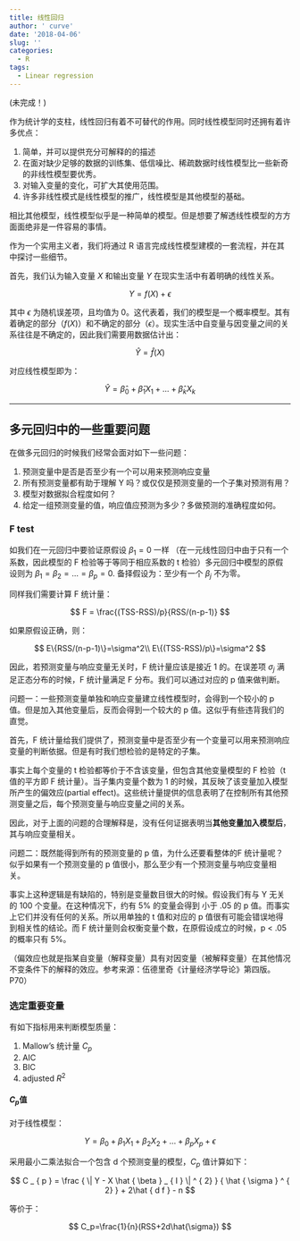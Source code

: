 ```yaml
---
title: 线性回归
author: ' curve'
date: '2018-04-06'
slug: ''
categories:
  - R
tags:
  - Linear regression
---
```


(未完成！)

作为统计学的支柱，线性回归有着不可替代的作用。同时线性模型同时还拥有着许多优点：

1. 简单，并可以提供充分可解释的的描述
2. 在面对缺少足够的数据的训练集、低信噪比、稀疏数据时线性模型比一些新奇的非线性模型要优秀。
3. 对输入变量的变化，可扩大其使用范围。
4. 许多非线性模式是线性模型的推广，线性模型是其他模型的基础。

相比其他模型，线性模型似乎是一种简单的模型。但是想要了解透线性模型的方方面面绝非是一件容易的事情。 
  
作为一个实用主义者，我们将通过 R 语言完成线性模型建模的一套流程，并在其中探讨一些细节。
  
首先，我们认为输入变量 $X$ 和输出变量 $Y$ 在现实生活中有着明确的线性关系。

$$
Y=f(X)+\epsilon
$$

其中 $\epsilon$ 为随机误差项，且均值为 0。这代表着，我们的模型是一个概率模型。其有着确定的部分（$f(X)$）和不确定的部分（$\epsilon$）。现实生活中自变量与因变量之间的关系往往是不确定的，因此我们需要用数据估计出：

$$
\hat{Y}=\hat{f}(X)
$$

对应线性模型即为：

$$
\hat { Y } = \hat { \beta } _ { 0} + \hat { \beta } _ { 1} X _ { 1 } + \dots + \hat { \beta } _ { k } X _ { k  } 
$$

----

## 多元回归中的一些重要问题

在做多元回归的时候我们经常会面对如下一些问题：

1. 预测变量中是否是否至少有一个可以用来预测响应变量
2. 所有预测变量都有助于理解 Y 吗？或仅仅是预测变量的一个子集对预测有用？
3. 模型对数据拟合程度如何？
4. 给定一组预测变量的值，响应值应预测为多少？多做预测的准确程度如何。

### F test

如我们在一元回归中要验证原假设 $\beta_1 = 0$ 一样 （在一元线性回归中由于只有一个系数，因此模型的 F 检验等于等同于相应系数的 t 检验）多元回归中模型的原假设则为 $\beta_1=\beta_2=\dots=\beta_p=0$. 备择假设为：至少有一个 $\beta_j$ 不为零。
  
同样我们需要计算 F 统计量：

$$
F = \frac{(TSS-RSS)/p}{RSS/(n-p-1)}
$$

如果原假设正确，则：

$$
E\{RSS/(n-p-1)\}=\sigma^2\\
E\{(TSS-RSS)/p\}=\sigma^2
$$

因此，若预测变量与响应变量无关时，F 统计量应该是接近 1 的。在误差项  $\sigma_j$ 满足正态分布的时候，F 统计量满足 F 分布。我们可以通过对应的 p 值来做判断。

问题一：一些预测变量单独和响应变量建立线性模型时，会得到一个较小的 p 值。但是加入其他变量后，反而会得到一个较大的 p 值。这似乎有些违背我们的直觉。

首先，F 统计量给我们提供了，预测变量中是否至少有一个变量可以用来预测响应变量的判断依据。但是有时我们想检验的是特定的子集。
  
事实上每个变量的 t 检验都等价于不含该变量，但包含其他变量模型的 F 检验（t 值的平方即 F 统计量）。当子集内变量个数为 1 的时候，其反映了该变量加入模型所产生的偏效应(partial effect)。这些统计量提供的信息表明了在控制所有其他预测变量之后，每个预测变量与响应变量之间的关系。

因此，对于上面的问题的合理解释是，没有任何证据表明当**其他变量加入模型后**，其与响应变量相关。


问题二：既然能得到所有的预测变量的 p 值，为什么还要看整体的F 统计量呢？似乎如果有一个预测变量的 p 值很小，那么至少有一个预测变量与响应变量相关。
  
事实上这种逻辑是有缺陷的，特别是变量数目很大的时候。假设我们有与 Y 无关的 100 个变量。在这种情况下，约有 5% 的变量会得到 小于 .05 的 p 值。而事实上它们并没有任何的关系。所以用单独的 t 值和对应的 p 值很有可能会错误地得到相关性的结论。而 F 统计量则会权衡变量个数，在原假设成立的时候，p < .05 的概率只有 5%。



（偏效应也就是指某自变量（解释变量）具有对因变量（被解释变量）在其他情况不变条件下的解释的效应。参考来源：伍德里奇《计量经济学导论》第四版。P70）

### 选定重要变量

有如下指标用来判断模型质量：

1. Mallow's 统计量 $C_p$
2. AIC 
3. BIC
4. adjusted $R^2$

#### $C_p$值

对于线性模型：

$$
Y=\beta_0+\beta_1X_1+\beta_2X_2+\dots+\beta_pX_p+\epsilon
$$

采用最小二乘法拟合一个包含 d 个预测变量的模型，$C_p$ 值计算如下：

$$
C _ { p } = \frac { \| Y - X \hat { \beta } _ { I } \| ^ { 2} } { \hat { \sigma } ^ { 2} } + 2\hat { d f } - n
$$

等价于：

$$
C_p=\frac{1}{n}(RSS+2d\hat{\sigma})
$$
























